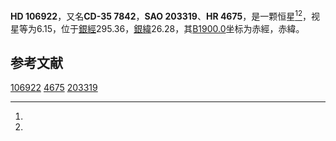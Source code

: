 {{Starbox begin
| name = HD 106922
}}
{{Starbox observe
| epoch = [[J2000.0|J2000.0]]
| constell = {{星座名待查}}<ref name=SIMBAD>{{cite web
 | url=http://simbad.u-strasbg.fr/simbad/sim-id?Ident=HR+4675
 | title =Pulsating variable Star
 | publisher=Centre de Données astronomiques de Strasbourg
 | work=SIMBAD
 | accessdate=2012-07-13}}</ref><ref name=DATA>{{cite web
 | url=http://vizier.u-strasbg.fr/viz-bin/VizieR-5?-out.add=.&-source=5050&-corr=PK=HR&-out.max=9999&HR=4675
 | title=VizieR Detailed Page
 | accessdate=2012-07-13
 | archive-date=2016-03-04
 | archive-url=https://web.archive.org/web/20160304215438/http://vizier.u-strasbg.fr/viz-bin/VizieR-5?-out.add=.&-source=5050&-corr=PK=HR&-out.max=9999&HR=4675
 | dead-url=no
 }}</ref>
| 星官 = 
| ra = {{RA|12|17|47.3}}<ref name=SIMBAD /><ref name=DATA />
| dec = {{DEC|-36|5|38}}<ref name=SIMBAD /><ref name=DATA />
| appmag_v = 6.15<ref name=SIMBAD /><ref name=DATA />
}}
{{Starbox character
| class = A0V<ref name=SIMBAD /><ref name=DATA />
| b-v = 0.01<ref name=SIMBAD /><ref name=DATA />
| u-b = <ref name=SIMBAD /><ref name=DATA />
| r-i = <ref name=SIMBAD /><ref name=DATA />
| variable = 
}}
{{Starbox astrometry
| radial_v = 
| prop_mo_ra = -14
| parallax = 0.004
| p_error =
}}
{{Starbox catalog
| names =CD-35 7842，[[SAO星表|SAO]] 203319，[[HD星表|HD]] 106922，[[HR星表|HR]] 4675}}
{{Starbox reference |Simbad=HR+4675}}
{{Starbox end}}

'''HD 106922'''，又名'''CD-35 7842'''，'''SAO 203319'''、'''HR 4675'''，是一颗恒星<ref name=SIMBAD /><ref name=DATA />，视星等为6.15，位于[[銀道座標系|銀經]]295.36，[[銀道座標系|銀緯]]26.28，其[[B1900.0|B1900.0]]坐标为赤經{{RA|12|12|33.8}}，赤緯{{DEC|-35|26.28|17}}。

== 参考文献 ==
{{reflist}}

{{star-stub}}

[[Category:HD和HDE天體|106922]]
[[Category:HR天體|4675]]
[[Category:SAO天體|203319]]